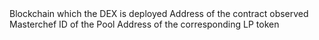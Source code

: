 <ParamField path="blockchain">
Blockchain which the DEX is deployed
</ParamField>
<ParamField path="contract_address">
Address of the contract observed
</ParamField>
<ParamField path="pid">
Masterchef ID of the Pool
</ParamField>
<ParamField path="lp_address">
Address of the corresponding LP token
</ParamField>
